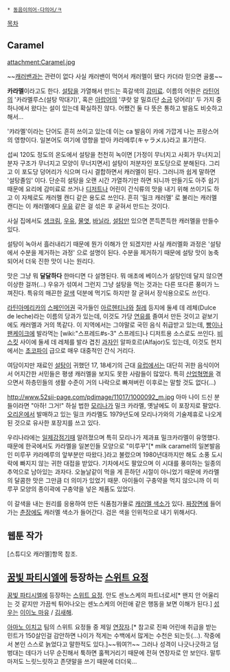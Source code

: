  * [[동음이의어·다의어/ㅋ]]

[[목차]]
== Caramel == 
attachment:Caramel.jpg

~~[[캐러밴]]과는 관련이 없다 사실 캐러밴이 먹어서 캐러멜이 됐다 카더라 믿으면 골룸~~

'''카라멜'''이라고도 한다. [[설탕]]을 가열해서 만드는 흑갈색의 [[감미료]]. 이름의 어원은 [[라틴어]]의 '카라멜루스(설탕 막대기)', 혹은 [[아랍어]]의 '쿠랏 알 밀흐(단 [[소금]] 덩어리)' 두 가지 중 하나에서 왔다는 설이 있는데 확실하진 않다. 어쨌건 둘 다 뜻은 통하고 발음도 비슷하고 해서...

'캬라멜'이라는 단어도 흔히 쓰이고 있는데 이는 ca 발음이 캬에 가깝게 나는 프랑스어의 영향이다. 일본어도 여기에 영향을 받아 캬라메루(キャラメル)라고 표기한다.

섭씨 120도 정도의 온도에서 설탕을 천천히 녹이면 [가정이 무너지고 사회가 무너지고|분자 구조가 무너지고 모양이 무너지면서] 설탕이 저분자인 포도당으로 분해된다. 그리고 이 포도당 덩어리가 식으며 다시 결합하면서 캐러멜이 된다. 그러니까 쉽게 말하면 '설탕졸임' 이다. 단순히 설탕을 오랜 시간 가열하기만 하면 되니까 만들기도 아주 쉽기 때문에 요리에 감미료로 쓰거나 [[디저트]]나 어린이 간식류의 맛을 내기 위해 쓰이기도 하고 이 자체로도 캐러멜 캔디 같은 용도로 쓰인다. 흔히 '밀크 캐러멜' 로 불리는 캐러멜 캔디는 이 캐러멜에다 [[우유]] 같은 걸 섞은 후 굳혀서 만드는 것이다.

사실 집에서도 [[생크림]], [[우유]], [[물엿]], [[바닐라]], [[설탕]]만 있으면 쫀득쫀득한 캐러멜을 만들수 있다. 

설탕이 녹아서 흘러내리기 때문에 뭔가 이해가 안 되겠지만 사실 캐러멜화 과정은 '설탕에서 수분을 제거하는 과정' 으로 설명이 된다. 수분을 제거하기 때문에 설탕 맛이 농축되어서 더욱 진한 맛이 나는 원리다.

맛은 그냥 뭐 '''달달하다''' 한마디면 다 설명된다. 뭐 애초에 베이스가 설탕인데 달지 않으면 이상한 걸까(...) 우유가 섞여서 그런지 그냥 설탕을 먹는 것과는 다른 또다른 풍미가 느껴진다. 특유의 매끈한 [[갈색]] 덕분에 먹기도 하지만 잘 굳혀서 장식용으로도 쓰인다.

[[라틴아메리카]]의 [[스페인어]]권 국가들인 [[아르헨티나]]와 [[칠레]] 등지에 둘세 데 레체(Dulce de leche)라는 이름의 당과가 있는데, 이것도 가당 [[연유]]를 졸여서 만든 것이고 겉보기에도 캐러멜과 거의 똑같다. 이 지역에서는 그야말로 국민 음식 취급받고 있는데, [[빵]]이나 [[팬케이크]]에 발라먹는 [wiki:"스프레드#s-3" 스프레드]나 디저트용 소스로도 쓰인다. [[비스킷]] 사이에 둘세 데 레체를 발라 겹친 [[과자]]인 알파호르(Alfajor)도 있는데, 이것도 현지에서는 [[초코파이]] 급으로 매우 대중적인 간식 거리다.

여담이지만 재료인 [[설탕]]이 귀했던 17, 18세기의 근대 [[유럽]]에서는 대단히 귀한 음식이어서 어지간한 서민들은 평생 캐러멜을 보지도 못한 사람들이 많았다. 특히 [[산업혁명]]을 겪으면서 하층민들의 생활 수준이 거의 나락으로 빠져버린 이후로는 말할 것도 없다(...) 

http://www.52sii-page.com/pdimage/11017/1000092_m.jpg
아마 나이 드신 분들이라면 "아하! 그거!" 하실 법한 [[모리나가]] 밀크 카라멜, 옛날에도 이 포장지로 팔았다. [[오리온]]에서 발매하고 있는 밀크 카라멜도 1979년도에 모리나가와의 기술제휴로 나오게 된 것으로 유사한 포장지를 쓰고 있다.

우리나라에는 [[일제강점기]]때 알려졌으며 특히 모리나가 제과표 밀크카라멜이 유명했다. 때문에 한국에서도 카라멜을 일본인들 모양으로 "미루꾸"[* milk caramel의 일본발음인 미루꾸 캬라메루의 앞부분만 따왔다.]라고 불렀으며 1980년대까지만 해도 소풍 도시락에 빠지지 않는 귀한 대접을 받았다. 기차에서도 팔았으며 이 시대를 풍미하는 일종의 추억으로 남아있는 과자다. 오늘날같이 먹을 게 흔하던 시절이 아니었기 때문에 카라멜의 달콤한 맛은 그만큼 더 의미가 있었기 때문. 아이들이 구충약을 먹지 않으니까 이 미루꾸 모양의 종이곽에 구충약을 넣은 제품도 있었다.

이 갈색을 내는 원리를 응용하여 만든 식품첨가물로 [[캐러멜 색소]]가 있다.
[[짜장면]]에 들어가는 [[춘장]]에도 캐러멜 색소가 들어간다. 검은 색을 인위적으로 내기 위해서다.

== 웹툰 작가 ==
[스튜디오 캐러멜]항목 참조.

== [[꿈빛 파티시엘]]에 등장하는 [[스위트 요정]] == 
[[꿈빛 파티시엘]]에 등장하는 [[스위트 요정]]. 안도 센노스케의 파트너로서[* 왠지 안 어울리는 것 같지만 가끔씩 튀어나오는 센노스케의 어린애 같은 행동을 보면 이해가 된다.] [[성우]]는 [[이이노 마유]] / [[김새해]].

[[아마노 이치고]] 팀의 스위트 요정들 중 제일 [[연장자]].[* 참고로 진짜 어린애 취급을 받는 민트가 150살인걸 감안하면 나이가 적게는 수백에서 많게는 수천은 되는듯(...). 작중에서 본인 스스로 늙었다고 말한적도 있다.]~~뭐여?!~~ 그러나 성격이 나긋나긋하고 덤벙대는 데다가 너무 순진해서 툭하면 훌쩍거리기 때문에 전혀 연장자로 안 보인다. 말투마저도 느릿느릿하고 존댓말을 쓰기 때문에 더더욱...
